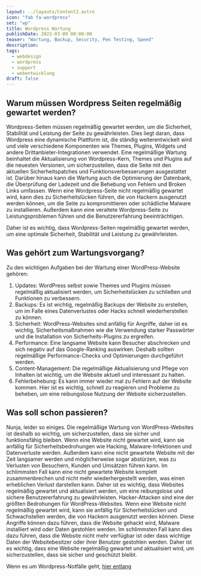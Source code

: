 ```yaml
---
layout: ../layouts/Content2.astro
icon: "fab fa-wordpress"
set: "wp"
title: Wordpress Wartung
publishDate: 2023-03-09 00:00:00
teaser: "Wartung, Backup, Security, Pen Testing, Speed"
description:
tags:
  - webdesign
  - wordpress
  - support
  - webentwicklung
draft: false
---
```



## Warum müssen Wordpress Seiten regelmäßig gewartet werden?
Wordpress-Seiten müssen regelmäßig gewartet werden, um die Sicherheit, Stabilität und Leistung der Seite zu gewährleisten. Dies liegt daran, dass Wordpress eine dynamische Plattform ist, die ständig weiterentwickelt wird und viele verschiedene Komponenten wie Themes, Plugins, Widgets und andere Drittanbieter-Integrationen verwendet.
Eine regelmäßige Wartung beinhaltet die Aktualisierung von Wordpress-Kern, Themes und Plugins auf die neuesten Versionen, um sicherzustellen, dass die Seite mit den aktuellen Sicherheitspatches und Funktionsverbesserungen ausgestattet ist. Darüber hinaus kann die Wartung auch die Optimierung der Datenbank, die Überprüfung der Ladezeit und die Behebung von Fehlern und Broken Links umfassen.
Wenn eine Wordpress-Seite nicht regelmäßig gewartet wird, kann dies zu Sicherheitslücken führen, die von Hackern ausgenutzt werden können, um die Seite zu kompromittieren oder schädliche Malware zu installieren. Außerdem kann eine veraltete Wordpress-Seite zu Leistungsproblemen führen und die Benutzererfahrung beeinträchtigen.

Daher ist es wichtig, dass Wordpress-Seiten regelmäßig gewartet werden, um eine optimale Sicherheit, Stabilität und Leistung zu gewährleisten.


<ImageWD />
<CTA classes="mb-5 p-3 text-center" />


## Was gehört zum Wartungsvorgang?
Zu den wichtigen Aufgaben bei der Wartung einer WordPress-Website gehören:

1. Updates: WordPress selbst sowie Themes und Plugins müssen regelmäßig aktualisiert werden, um Sicherheitslücken zu schließen und Funktionen zu verbessern.
2. Backups: Es ist wichtig, regelmäßig Backups der Website zu erstellen, um im Falle eines Datenverlustes oder Hacks schnell wiederherstellen zu können.
3. Sicherheit: WordPress-Websites sind anfällig für Angriffe, daher ist es wichtig, Sicherheitsmaßnahmen wie die Verwendung starker Passwörter und die Installation von Sicherheits-Plugins zu ergreifen.
4. Performance: Eine langsame Website kann Besucher abschrecken und sich negativ auf das Google-Ranking auswirken. Deshalb sollten regelmäßige Performance-Checks und Optimierungen durchgeführt werden.
5. Content-Management: Die regelmäßige Aktualisierung und Pflege von Inhalten ist wichtig, um die Website aktuell und interessant zu halten.
6. Fehlerbehebung: Es kann immer wieder mal zu Fehlern auf der Website kommen. Hier ist es wichtig, schnell zu reagieren und Probleme zu beheben, um eine reibungslose Nutzung der Website sicherzustellen.

<ImageWD />
<CTA classes="mb-5 p-3 text-center" />

## Was soll schon passieren?
Nunja, leider so einiges. Die regelmäßige Wartung von WordPress-Websites ist deshalb so wichtig, um sicherzustellen, dass sie sicher und funktionsfähig bleiben. Wenn eine Website nicht gewartet wird, kann sie anfällig für Sicherheitsbedrohungen wie Hacking, Malware-Infektionen und Datenverluste werden. Außerdem kann eine nicht gewartete Website mit der Zeit langsamer werden und möglicherweise sogar abstürzen, was zu Verlusten von Besuchern, Kunden und Umsätzen führen kann. Im schlimmsten Fall kann eine nicht gewartete Website komplett zusammenbrechen und nicht mehr wiederhergestellt werden, was einen erheblichen Verlust darstellen kann. Daher ist es wichtig, dass Websites regelmäßig gewartet und aktualisiert werden, um eine reibungslose und sichere Benutzererfahrung zu gewährleisten.
Hacker-Attacken sind eine der größten Bedrohungen für WordPress-Websites. Wenn eine Website nicht regelmäßig gewartet wird, kann sie anfällig für Sicherheitslücken und Schwachstellen werden, die von Hackern ausgenutzt werden können. Diese Angriffe können dazu führen, dass die Website gehackt wird, Malware installiert wird oder Daten gestohlen werden. Im schlimmsten Fall kann dies dazu führen, dass die Website nicht mehr verfügbar ist oder dass wichtige Daten der Websitebesitzer oder ihrer Benutzer gestohlen werden. Daher ist es wichtig, dass eine Website regelmäßig gewartet und aktualisiert wird, um sicherzustellen, dass sie sicher und geschützt bleibt.

Wenn es um Wordpress-Notfälle geht, <a href="/wordpress-notfall/" title="Wordpress Notfall">hier entlang</a>

<CTA classes="mb-5 p-3 text-center" />

